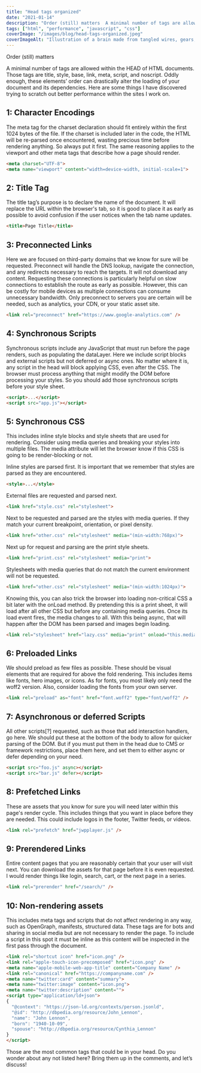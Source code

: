 ```yaml
---
title: "Head tags organized"
date: "2021-01-14"
description: "Order (still) matters  A minimal number of tags are allowed within the HEAD of HTML documents. Those..."
tags: ["html", "performance", "javascript", "css"]
coverImage: "/images/blog/head-tags-organized.jpeg"
coverImageAlt: "Illustration of a brain made from tangled wires, gears, and electronic parts, transforming into colorful digital icons, symbolizing data processing."
---
```


Order (still) matters

A minimal number of tags are allowed within the HEAD of HTML documents. Those tags are title, style, base, link, meta, script, and noscript. Oddly enough, these elements’ order can drastically alter the loading of your document and its dependencies. Here are some things I have discovered trying to scratch out better performance within the sites I work on.

## 1: Character Encodings

The meta tag for the charset declaration should fit entirely within the first 1024 bytes of the file. If the charset is included later in the code, the HTML will be re-parsed once encountered, wasting precious time before rendering anything. So always put it first. The same reasoning applies to the viewport and other meta tags that describe how a page should render.

```HTML
<meta charset="UTF-8">
<meta name="viewport" content="width=device-width, initial-scale=1">
```

## 2: Title Tag

The title tag’s purpose is to declare the name of the document. It will replace the URL within the browser's tab, so it is good to place it as early as possible to avoid confusion if the user notices when the tab name updates.

```HTML
<title>Page Title</title>
```

## 3: Preconnected Links

Here we are focused on third-party domains that we know for sure will be requested. Preconnect will handle the DNS lookup, navigate the connection, and any redirects necessary to reach the targets. It will not download any content. Requesting these connections is particularly helpful on slow connections to establish the route as early as possible. However, this can be costly for mobile devices as multiple connections can consume unnecessary bandwidth.  Only preconnect to servers you are certain will be needed, such as analytics, your CDN, or your static asset site.

```HTML
<link rel="preconnect" href="https://www.google-analytics.com" />
```

## 4: Synchronous Scripts

Synchronous scripts include any JavaScript that must run before the page renders, such as populating the dataLayer. Here we include script blocks and external scripts but not deferred or async ones. No matter where it is, any script in the head will block applying CSS, even after the CSS. The browser must process anything that might modify the DOM before processing your styles.  So you should add those synchronous scripts before your style sheet.

```HTML
<script>...</script>
<script src="app.js"></script>
```

## 5: Synchronous CSS

This includes inline style blocks and style sheets that are used for rendering. Consider using media queries and breaking your styles into multiple files. The media attribute will let the browser know if this CSS is going to be render-blocking or not.

Inline styles are parsed first. It is important that we remember that styles are parsed as they are encountered.

```HTML
<style>...</style>
```

External files are requested and parsed next.

```HTML
<link href="style.css" rel="stylesheet">
```

Next to be requested and parsed are the styles with media queries. If they match your current breakpoint, orientation, or pixel density.

```HTML
<link href="other.css" rel="stylesheet" media="(min-width:768px)">
```

Next up for request and parsing are the print style sheets.

```HTML
<link href="print.css" rel="stylesheet" media="print">
```

Stylesheets with media queries that do not match the current environment will not be requested.

```HTML
<link href="other.css" rel="stylesheet" media="(min-width:1024px)">
```

Knowing this, you can also trick the browser into loading non-critical CSS a bit later with the onLoad method. By pretending this is a print sheet, it will load after all other CSS but before any containing media queries. Once its load event fires, the media changes to all. With this being async, that will happen after the DOM has been parsed and images begin loading.

```HTML
<link rel="stylesheet" href="lazy.css" media="print" onload="this.media='all'">
```

## 6: Preloaded Links

We should preload as few files as possible. These should be visual elements that are required for above the fold rendering. This includes items like fonts, hero images, or icons.  As for fonts, you most likely only need the woff2 version. Also, consider loading the fonts from your own server.

```HTML
<link rel="preload" as="font" href="font.woff2" type="font/woff2" />
```

## 7: Asynchronous or deferred Scripts

All other scripts[?] requested, such as those that add interaction handlers, go here. We should put these at the bottom of the body to allow for quicker parsing of the DOM. But if you must put them in the head due to CMS or framework restrictions, place them here, and set them to either async or defer depending on your need.

```HTML
<script src="foo.js" async></script>
<script src="bar.js" defer></script>
```

## 8: Prefetched Links

These are assets that you know for sure you will need later within this page's render cycle. This includes things that you want in place before they are needed. This could include logos in the footer, Twitter feeds, or videos.

```HTML
<link rel="prefetch" href="jwpplayer.js" />
```

## 9: Prerendered Links

Entire content pages that you are reasonably certain that your user will visit next. You can download the assets for that page before it is even requested. I would render things like login, search, cart, or the next page in a series.

```HTML
<link rel="prerender" href="/search/" />
```

## 10: Non-rendering assets

This includes meta tags and scripts that do not affect rendering in any way, such as OpenGraph, manifests, structured data. These tags are for bots and sharing in social media but are not necessary to render the page. To include a script in this spot it must be inline as this content will be inspected in the first pass through the document.

```HTML
<link rel="shortcut icon" href="icon.png" />
<link rel="apple-touch-icon-precomposed" href="icon.png" />
<meta name="apple-mobile-web-app-title" content="Company Name" />
<link rel="canonical" href="https://companyname.com" />
<meta name="twitter:card" content="summary">
<meta name="twitter:image" content="icon.png">
<meta name="twitter:description" content="">
<script type="application/ld+json">
{
  "@context": "https://json-ld.org/contexts/person.jsonld",
  "@id": "http://dbpedia.org/resource/John_Lennon",
  "name": "John Lennon",
  "born": "1940-10-09",
  "spouse": "http://dbpedia.org/resource/Cynthia_Lennon"
}
</script>
```

Those are the most common tags that could be in your head. Do you wonder about any not listed here? Bring them up in the comments, and let’s discuss!
